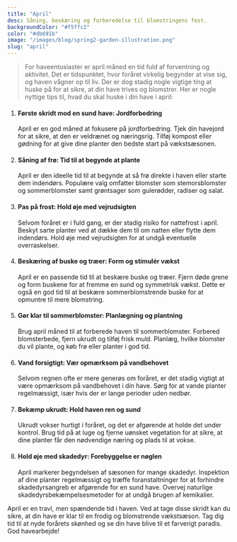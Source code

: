 ```yaml
---
title: "April"
desc: Såning, beskæring og forberedelse til blomstringens fest.
backgroundColor: "#f5ffc2"
color: "#db691b"
image: "/images/blog/spring2-garden-illustration.png"
slug: "april"
---
```


> For haveentusiaster er april måned en tid fuld af forventning og aktivitet. Det er tidspunktet, hvor foråret virkelig begynder at vise sig, og haven vågner op til liv. Der er dog stadig nogle vigtige ting at huske på for at sikre, at din have trives og blomstrer. Her er nogle nyttige tips til, hvad du skal huske i din have i april:

1. #### Første skridt mod en sund have: Jordforbedring

   April er en god måned at fokusere på jordforbedring. Tjek din havejord for at sikre, at den er veldrænet og næringsrig. Tilføj kompost eller gødning for at give dine planter den bedste start på vækstsæsonen.

2. #### Såning af frø: Tid til at begynde at plante

   April er den ideelle tid til at begynde at så frø direkte i haven eller starte dem indendørs. Populære valg omfatter blomster som stemorsblomster og sommerblomster samt grøntsager som gulerødder, radiser og salat.

3. #### Pas på frost: Hold øje med vejrudsigten

   Selvom foråret er i fuld gang, er der stadig risiko for nattefrost i april. Beskyt sarte planter ved at dække dem til om natten eller flytte dem indendørs. Hold øje med vejrudsigten for at undgå eventuelle overraskelser.

4. #### Beskæring af buske og træer: Form og stimulér vækst

   April er en passende tid til at beskære buske og træer. Fjern døde grene og form buskene for at fremme en sund og symmetrisk vækst. Dette er også en god tid til at beskære sommerblomstrende buske for at opmuntre til mere blomstring.

5. #### Gør klar til sommerblomster: Planlægning og plantning

   Brug april måned til at forberede haven til sommerblomster. Forbered blomsterbede, fjern ukrudt og tilføj frisk muld. Planlæg, hvilke blomster du vil plante, og køb frø eller planter i god tid.

6. #### Vand forsigtigt: Vær opmærksom på vandbehovet

   Selvom regnen ofte er mere generøs om foråret, er det stadig vigtigt at være opmærksom på vandbehovet i din have. Sørg for at vande planter regelmæssigt, især hvis der er lange perioder uden nedbør.

7. #### Bekæmp ukrudt: Hold haven ren og sund

   Ukrudt vokser hurtigt i foråret, og det er afgørende at holde det under kontrol. Brug tid på at luge og fjerne uønsket vegetation for at sikre, at dine planter får den nødvendige næring og plads til at vokse.

8. #### Hold øje med skadedyr: Forebyggelse er nøglen
   April markerer begyndelsen af sæsonen for mange skadedyr. Inspektion af dine planter regelmæssigt og træffe foranstaltninger for at forhindre skadedyrsangreb er afgørende for en sund have. Overvej naturlige skadedyrsbekæmpelsesmetoder for at undgå brugen af kemikalier.

April er en travl, men spændende tid i haven. Ved at tage disse skridt kan du sikre, at din have er klar til en frodig og blomstrende vækstsæson. Tag dig tid til at nyde forårets skønhed og se din have blive til et farverigt paradis. God havearbejde!
